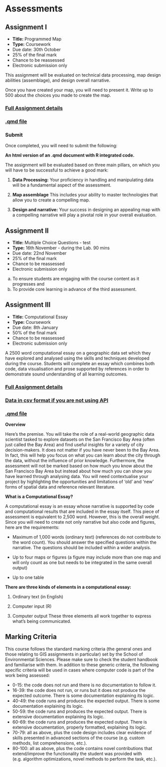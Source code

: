 # Assessments {.unnumbered}

## Assignment I

-   **Title:** Programmed Map
-   **Type:** Coursework
-   Due date: 30th October
-   25% of the final mark
-   Chance to be reassessed
-   Electronic submission only

This assignment will be evaluated on technical data processing, map design abilities (assemblage), and design overall narrative.

Once you have created your map, you will need to present it. Write up to 500 about the choices you made to create the map.

### [Full Assignment details](https://theuniversityofliverpool-my.sharepoint.com/:b:/g/personal/pietrost_liverpool_ac_uk/Ec7CR-uEYBhAhaRgn5kK-4EByOrKLsF4utUtNglg9szKeA?e=M72Smx)

### [.qmd file](./html/YOURLASTNAME_ENVS363_563_Assignment1.qmd)

### Submit

Once completed, you will need to submit the following:

**An html version of an .qmd document with R integrated code.**

The assignment will be evaluated based on three main pillars, on which you will have to be successful to achieve a good mark:

1.  **Data Processing:** Your proficiency in handling and manipulating data will be a fundamental aspect of the assessment.

2.  **Map assemblage** This includes your ability to master technologies that allow you to create a compelling map.

3.  **Design and narrative:** Your success in designing an appealing map with a compelling narrative will play a pivotal role in your overall evaluation.

## Assignment II

-   **Title:** Multiple Choice Questions - test
-   **Type:** 16th November - during the Lab. 90 mins
-   Due date: 22nd November
-   25% of the final mark
-   Chance to be reassessed
-   Electronic submission only

a)  To ensure students are engaging with the course content as it progresses and
b)  To provide core learning in advance of the third assessment.

## Assignment III

-   **Title:** Computational Essay
-   **Type:** Coursework
-   Due date: 8th January
-   50% of the final mark
-   Chance to be reassessed
-   Electronic submission only

A 2500 word computational essay on a geographic data set which they have explored and analysed using the skills and techniques developed during the course. Students will complete an essay which combines both code, data visualisation and prose supported by references in order to demonstrate sound understanding of all learning outcomes.

### [Full Assignment details](https://theuniversityofliverpool-my.sharepoint.com/:b:/g/personal/pietrost_liverpool_ac_uk/EbImdbxvREhGpbo2TwxqKpwBSRsP_xY_22rDiHpBZxq9fw?e=Kp2t5e)

### [Data in csv format if you are not using API](https://theuniversityofliverpool-my.sharepoint.com/:x:/g/personal/pietrost_liverpool_ac_uk/EazWqRBVnxFCvnj62XdSvPwBqxArzWsQayqt71L4wR7N_w?e=JT61c7)

### [.qmd file](./html/ENVS363_563.3.qmd)


**Overview**

Here’s the premise. You will take the role of a real-world geographic data scientist tasked to explore datasets on the San Francisco Bay Area (often just called the Bay Area) and find useful insights for a variety of city decision-makers. It does not matter if you have never been to the Bay Area. In fact, this will help you focus on what you can learn about the city through the data, without the influence of prior knowledge. Furthermore, the assessment will not be marked based on how much you know about the San Francisco Bay Area but instead about how much you can show you have learned through analysing data. You will need contextualise your project by highlighting the opportunities and limitations of ‘old’ and ‘new’ forms of spatial data and reference relevant literature.

**What is a Computational Essay?**

A computational essay is an essay whose narrative is supported by code and computational results that are included in the essay itself. This piece of assessment is equivalent to 2,500 word. However, this is the overall weight. Since you will need to create not only narrative but also code and figures, here are the requirements:

-   Maximum of 1,000 words (ordinary text) (references do not contribute to the word count). You should answer the specified questions within the narrative. The questions should be included within a wider analysis.

-   Up to four maps or figures (a figure may include more than one map and will only count as one but needs to be integrated in the same overall output)

-   Up to one table

**There are three kinds of elements in a computational essay:**

1.  Ordinary text (in English)

2.  Computer input (R)

3.  Computer output These three elements all work together to express what's being communicated.

## Marking Criteria

This course follows the standard marking criteria (the general ones and those relating to GIS assignments in particular) set by the School of Environmental Sciences. Please make sure to check the student handbook and familiarise with them. In addition to these generic criteria, the following specific criteria will be used in cases where computer code is part of the work being assessed:

-   0-15: the code does not run and there is no documentation to follow it.
-   16-39: the code does not run, or runs but it does not produce the expected outcome. There is some documentation explaining its logic.
-   40-49: the code runs and produces the expected output. There is some documentation explaining its logic.
-   50-59: the code runs and produces the expected output. There is extensive documentation explaining its logic.
-   60-69: the code runs and produces the expected output. There is extensive documentation, properly formatted, explaining its logic.
-   70-79: all as above, plus the code design includes clear evidence of skills presented in advanced sections of the course (e.g. custom methods, list comprehensions, etc.).
-   80-100: all as above, plus the code contains novel contributions that extend/improve the functionality the student was provided with (e.g. algorithm optimizations, novel methods to perform the task, etc.).
